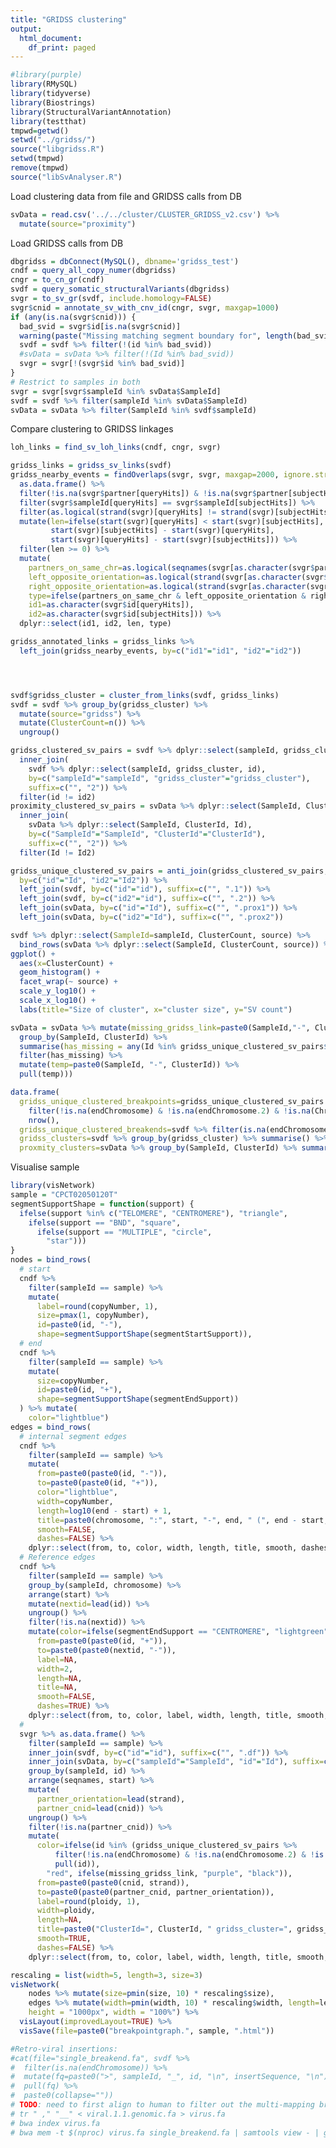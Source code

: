 ```yaml
---
title: "GRIDSS clustering"
output:
  html_document:
    df_print: paged
---
```


```r
#library(purple)
library(RMySQL)
library(tidyverse)
library(Biostrings)
library(StructuralVariantAnnotation)
library(testthat)
tmpwd=getwd()
setwd("../gridss/")
source("libgridss.R")
setwd(tmpwd)
remove(tmpwd)
source("libSvAnalyser.R")
```

Load clustering data from file and GRIDSS calls from DB
```r
svData = read.csv('../../cluster/CLUSTER_GRIDSS_v2.csv') %>%
  mutate(source="proximity")
```

Load GRIDSS calls from DB

```r
dbgridss = dbConnect(MySQL(), dbname='gridss_test')
cndf = query_all_copy_numer(dbgridss)
cngr = to_cn_gr(cndf)
svdf = query_somatic_structuralVariants(dbgridss)
svgr = to_sv_gr(svdf, include.homology=FALSE)
svgr$cnid = annotate_sv_with_cnv_id(cngr, svgr, maxgap=1000)
if (any(is.na(svgr$cnid))) {
  bad_svid = svgr$id[is.na(svgr$cnid)]
  warning(paste("Missing matching segment boundary for", length(bad_svid), "SVs. Removing from analysis. TODO: work out what happened to these bounds"))
  svdf = svdf %>% filter(!(id %in% bad_svid))
  #svData = svData %>% filter(!(Id %in% bad_svid))
  svgr = svgr[!(svgr$id %in% bad_svid)]
}
# Restrict to samples in both
svgr = svgr[svgr$sampleId %in% svData$SampleId]
svdf = svdf %>% filter(sampleId %in% svData$SampleId)
svData = svData %>% filter(SampleId %in% svdf$sampleId)
```


Compare clustering to GRIDSS linkages
```r

loh_links = find_sv_loh_links(cndf, cngr, svgr)

gridss_links = gridss_sv_links(svdf)
gridss_nearby_events = findOverlaps(svgr, svgr, maxgap=2000, ignore.strand=TRUE) %>%
  as.data.frame() %>%
  filter(!is.na(svgr$partner[queryHits]) & !is.na(svgr$partner[subjectHits])) %>%
  filter(svgr$sampleId[queryHits] == svgr$sampleId[subjectHits]) %>%
  filter(as.logical(strand(svgr)[queryHits] != strand(svgr)[subjectHits])) %>%
  mutate(len=ifelse(start(svgr)[queryHits] < start(svgr)[subjectHits],
         start(svgr)[subjectHits] - start(svgr)[queryHits],
         start(svgr)[queryHits] - start(svgr)[subjectHits])) %>%
  filter(len >= 0) %>%
  mutate(
    partners_on_same_chr=as.logical(seqnames(svgr[as.character(svgr$partner[queryHits])]) == seqnames(svgr[as.character(svgr$partner[subjectHits])])),
    left_opposite_orientation=as.logical(strand(svgr[as.character(svgr$partner[queryHits])]) != strand(svgr[as.character(svgr$partner[subjectHits])])),
    right_opposite_orientation=as.logical(strand(svgr[as.character(svgr$partner[queryHits])]) != strand(svgr[as.character(svgr$partner[subjectHits])])),
    type=ifelse(partners_on_same_chr & left_opposite_orientation & right_opposite_orientation, "DB", "TI"),
    id1=as.character(svgr$id[queryHits]),
    id2=as.character(svgr$id[subjectHits])) %>%
  dplyr::select(id1, id2, len, type)

gridss_annotated_links = gridss_links %>%
  left_join(gridss_nearby_events, by=c("id1"="id1", "id2"="id2"))




svdf$gridss_cluster = cluster_from_links(svdf, gridss_links)
svdf = svdf %>% group_by(gridss_cluster) %>%
  mutate(source="gridss") %>%
  mutate(ClusterCount=n()) %>%
  ungroup()

gridss_clustered_sv_pairs = svdf %>% dplyr::select(sampleId, gridss_cluster, id) %>%
  inner_join(
    svdf %>% dplyr::select(sampleId, gridss_cluster, id),
    by=c("sampleId"="sampleId", "gridss_cluster"="gridss_cluster"),
    suffix=c("", "2")) %>%
  filter(id != id2)
proximity_clustered_sv_pairs = svData %>% dplyr::select(SampleId, ClusterId, Id) %>%
  inner_join(
    svData %>% dplyr::select(SampleId, ClusterId, Id),
    by=c("SampleId"="SampleId", "ClusterId"="ClusterId"),
    suffix=c("", "2")) %>%
  filter(Id != Id2)

gridss_unique_clustered_sv_pairs = anti_join(gridss_clustered_sv_pairs, proximity_clustered_sv_pairs,
  by=c("id"="Id", "id2"="Id2")) %>%
  left_join(svdf, by=c("id"="id"), suffix=c("", ".1")) %>%
  left_join(svdf, by=c("id2"="id"), suffix=c("", ".2")) %>%
  left_join(svData, by=c("id"="Id"), suffix=c("", ".prox1")) %>%
  left_join(svData, by=c("id2"="Id"), suffix=c("", ".prox2"))

svdf %>% dplyr::select(SampleId=sampleId, ClusterCount, source) %>%
  bind_rows(svData %>% dplyr::select(SampleId, ClusterCount, source)) %>%
ggplot() +
  aes(x=ClusterCount) +
  geom_histogram() +
  facet_wrap(~ source) +
  scale_y_log10() +
  scale_x_log10() +
  labs(title="Size of cluster", x="cluster size", y="SV count")

svData = svData %>% mutate(missing_gridss_link=paste0(SampleId,"-", ClusterId) %in% (svData %>%
  group_by(SampleId, ClusterId) %>%
  summarise(has_missing = any(Id %in% gridss_unique_clustered_sv_pairs$id)) %>%
  filter(has_missing) %>%
  mutate(temp=paste0(SampleId, "-", ClusterId)) %>%
  pull(temp)))

data.frame(
  gridss_unique_clustered_breakpoints=gridss_unique_clustered_sv_pairs %>%
    filter(!is.na(endChromosome) & !is.na(endChromosome.2) & !is.na(ChrEnd) & !is.na(ChrEnd.prox2)) %>%
    nrow(),
  gridss_unique_clustered_breakends=svdf %>% filter(is.na(endChromosome)) %>% filter(id %in% gridss_unique_clustered_sv_pairs$id) %>% nrow(),
  gridss_clusters=svdf %>% group_by(gridss_cluster) %>% summarise() %>% nrow(),
  proxmity_clusters=svData %>% group_by(SampleId, ClusterId) %>% summarise() %>% nrow())


```



Visualise sample
```r
library(visNetwork)
sample = "CPCT02050120T"
segmentSupportShape = function(support) {
  ifelse(support %in% c("TELOMERE", "CENTROMERE"), "triangle",
    ifelse(support == "BND", "square",
      ifelse(support == "MULTIPLE", "circle",
        "star")))
}
nodes = bind_rows(
  # start
  cndf %>% 
    filter(sampleId == sample) %>%
    mutate(
      label=round(copyNumber, 1),
      size=pmax(1, copyNumber),
      id=paste0(id, "-"),
      shape=segmentSupportShape(segmentStartSupport)),
  # end
  cndf %>%
    filter(sampleId == sample) %>%
    mutate(
      size=copyNumber,
      id=paste0(id, "+"),
      shape=segmentSupportShape(segmentEndSupport))
  ) %>% mutate(
    color="lightblue")
edges = bind_rows(
  # internal segment edges
  cndf %>%
    filter(sampleId == sample) %>%
    mutate(
      from=paste0(paste0(id, "-")),
      to=paste0(paste0(id, "+")),
      color="lightblue",
      width=copyNumber,
      length=log10(end - start) + 1,
      title=paste0(chromosome, ":", start, "-", end, " (", end - start, "bp)"),
      smooth=FALSE,
      dashes=FALSE) %>%
    dplyr::select(from, to, color, width, length, title, smooth, dashes),
  # Reference edges
  cndf %>%
    filter(sampleId == sample) %>%
    group_by(sampleId, chromosome) %>%
    arrange(start) %>%
    mutate(nextid=lead(id)) %>%
    ungroup() %>%
    filter(!is.na(nextid)) %>%
    mutate(color=ifelse(segmentEndSupport == "CENTROMERE", "lightgreen", "green"),
      from=paste0(paste0(id, "+")),
      to=paste0(paste0(nextid, "-")),
      label=NA,
      width=2,
      length=NA,
      title=NA,
      smooth=FALSE,
      dashes=TRUE) %>%
    dplyr::select(from, to, color, label, width, length, title, smooth, dashes),
  #
  svgr %>% as.data.frame() %>%
    filter(sampleId == sample) %>%
    inner_join(svdf, by=c("id"="id"), suffix=c("", ".df")) %>%
    inner_join(svData, by=c("sampleId"="SampleId", "id"="Id"), suffix=c("", ".y")) %>%
    group_by(sampleId, id) %>%
    arrange(seqnames, start) %>%
    mutate(
      partner_orientation=lead(strand),
      partner_cnid=lead(cnid)) %>%
    ungroup() %>%
    filter(!is.na(partner_cnid)) %>%
    mutate(
      color=ifelse(id %in% (gridss_unique_clustered_sv_pairs %>%
          filter(!is.na(endChromosome) & !is.na(endChromosome.2) & !is.na(ChrEnd) & !is.na(ChrEnd.prox2)) %>%
          pull(id)),
        "red", ifelse(missing_gridss_link, "purple", "black")),
      from=paste0(paste0(cnid, strand)),
      to=paste0(paste0(partner_cnid, partner_orientation)),
      label=round(ploidy, 1),
      width=ploidy,
      length=NA,
      title=paste0("ClusterId=", ClusterId, " gridss_cluster=", gridss_cluster),
      smooth=TRUE,
      dashes=FALSE) %>%
    dplyr::select(from, to, color, label, width, length, title, smooth, dashes))

rescaling = list(width=5, length=3, size=3)
visNetwork(
    nodes %>% mutate(size=pmin(size, 10) * rescaling$size),
    edges %>% mutate(width=pmin(width, 10) * rescaling$width, length=length * rescaling$length),
    height = "1000px", width = "100%") %>%
  visLayout(improvedLayout=TRUE) %>%
  visSave(file=paste0("breakpointgraph.", sample, ".html"))

```





```r
#Retro-viral insertions:
#cat(file="single_breakend.fa", svdf %>%
#  filter(is.na(endChromosome)) %>%
#  mutate(fq=paste0(">", sampleId, "_", id, "\n", insertSequence, "\n")) %>%
#  pull(fq) %>%
#  paste0(collapse=""))
# TODO: need to first align to human to filter out the multi-mapping breakends
# tr " ," "__" < viral.1.1.genomic.fa > virus.fa
# bwa index virus.fa
# bwa mem -t $(nproc) virus.fa single_breakend.fa | samtools view - | grep "NC_" |
```




